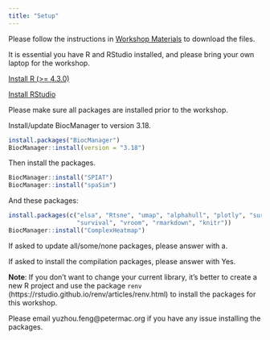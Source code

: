 ```yaml
---
title: "Setup"
---
```

Please follow the instructions in [Workshop Materials](Workshop_materials.qmd) to download the files.

It is essential you have R and RStudio installed, and please bring your own laptop for the workshop.

[Install R (\>= 4.3.0)](https://cran.ms.unimelb.edu.au/)

[Install RStudio](https://rstudio.com/products/rstudio/download/)

Please make sure all packages are installed prior to the workshop.

Install/update BiocManager to version 3.18.

```r
install.packages("BiocManager") 
BiocManager::install(version = "3.18") 
```

Then install the packages.

```r
BiocManager::install("SPIAT") 
BiocManager::install("spaSim") 
```

And these packages:

```r
install.packages(c("elsa", "Rtsne", "umap", "alphahull", "plotly", "survminer", 
                   "survival", "vroom", "rmarkdown", "knitr"))
BiocManager::install("ComplexHeatmap")
```

If asked to update all/some/none packages, please answer with a.

If asked to install the compilation packages, please answer with Yes.

**Note**: If you don't want to change your current library, it's better to create a new R project and use the package `renv` (https://rstudio.github.io/renv/articles/renv.html) to install the packages for this workshop.

Please email yuzhou.feng\@petermac.org if you have any issue installing the packages.
